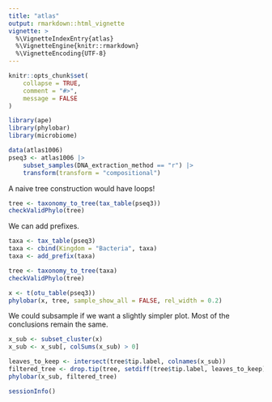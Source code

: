 ```yaml
---
title: "atlas"
output: rmarkdown::html_vignette
vignette: >
  %\VignetteIndexEntry{atlas}
  %\VignetteEngine{knitr::rmarkdown}
  %\VignetteEncoding{UTF-8}
---
```


```r
knitr::opts_chunk$set(
    collapse = TRUE,
    comment = "#>",
    message = FALSE
)
```

```r
library(ape)
library(phylobar)
library(microbiome)
```

```r
data(atlas1006)
pseq3 <- atlas1006 |>
    subset_samples(DNA_extraction_method == "r") |>
    transform(transform = "compositional")
```

A naive tree construction would have loops!

```r
tree <- taxonomy_to_tree(tax_table(pseq3))
checkValidPhylo(tree)
```

We can add prefixes.

```r
taxa <- tax_table(pseq3)
taxa <- cbind(Kingdom = "Bacteria", taxa)
taxa <- add_prefix(taxa)

tree <- taxonomy_to_tree(taxa)
checkValidPhylo(tree)
```

```r
x <- t(otu_table(pseq3))
phylobar(x, tree, sample_show_all = FALSE, rel_width = 0.2)
```

We could subsample if we want a slightly simpler plot. Most of the conclusions
remain the same.

```r
x_sub <- subset_cluster(x)
x_sub <- x_sub[, colSums(x_sub) > 0]

leaves_to_keep <- intersect(tree$tip.label, colnames(x_sub))
filtered_tree <- drop.tip(tree, setdiff(tree$tip.label, leaves_to_keep))
phylobar(x_sub, filtered_tree)
```

```r
sessionInfo()
```